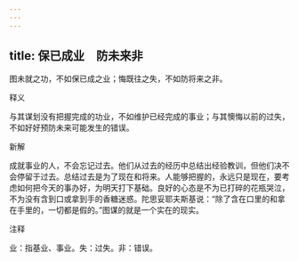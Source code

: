 ```yaml
---
---
---
```

title: 保已成业　防未来非
---



图未就之功，不如保已成之业；悔既往之失，不如防将来之非。

释义

与其谋划没有把握完成的功业，不如维护已经完成的事业；与其懊悔以前的过失，不如好好预防未来可能发生的错误。

新解

成就事业的人，不会忘记过去。他们从过去的经历中总结出经验教训，但他们决不会停留于过去。总结过去是为了现在和将来。人能够把握的，永远只是现在，要考虑如何把今天的事办好，为明天打下基础。良好的心态是不为已打碎的花瓶哭泣，不为没有含到口或拿到手的香糖迷惑。陀思妥耶夫斯基说：“除了含在口里的和拿在手里的，一切都是假的。”图谋的就是一个实在的现实。

注释

业：指基业、事业。失：过失。非：错误。